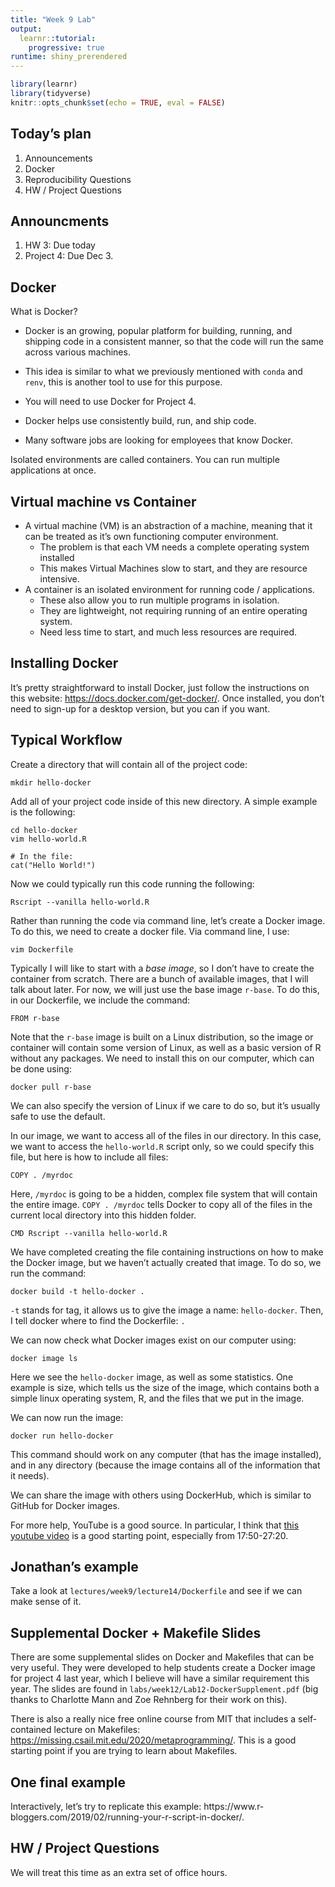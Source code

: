```yaml
---
title: "Week 9 Lab"
output:
  learnr::tutorial:
    progressive: true
runtime: shiny_prerendered
---
```


```r
library(learnr)
library(tidyverse)
knitr::opts_chunk$set(echo = TRUE, eval = FALSE)
```

## Today's plan

1. Announcements 
1. Docker
1. Reproducibility Questions
1. HW / Project Questions 

## Announcments

1. HW 3: Due today 
1. Project 4: Due Dec 3. 

## Docker

What is Docker? 

- Docker is an growing, popular platform for building, running, and shipping code in a consistent manner, so that the code will run the same across various machines. 
- This idea is similar to what we previously mentioned with `conda` and `renv`, this is another tool to use for this purpose. 
- You will need to use Docker for Project 4. 

- Docker helps use consistently build, run, and ship code. 
- Many software jobs are looking for employees that know Docker. 

Isolated environments are called containers. 
You can run multiple applications at once. 

## Virtual machine vs Container 

- A virtual machine (VM) is an abstraction of a machine, meaning that it can be treated as it's own functioning computer environment. 
   - The problem is that each VM needs a complete operating system installed
   - This makes Virtual Machines slow to start, and they are resource intensive. 
- A container is an isolated environment for running code / applications. 
   - These also allow you to run multiple programs in isolation. 
   - They are lightweight, not requiring running of an entire operating system.
   - Need less time to start, and much less resources are required. 

## Installing Docker  

It's pretty straightforward to install Docker, just follow the instructions on this website: [https://docs.docker.com/get-docker/](https://docs.docker.com/get-docker/).
Once installed, you don't need to sign-up for a desktop version, but you can if you want. 

## Typical Workflow 

Create a directory that will contain all of the project code: 

```
mkdir hello-docker
```

Add all of your project code inside of this new directory.
A simple example is the following: 

```
cd hello-docker
vim hello-world.R

# In the file: 
cat("Hello World!")
```

Now we could typically run this code running the following: 

```
Rscript --vanilla hello-world.R
```

Rather than running the code via command line, let's create a Docker image. 
To do this, we need to create a docker file. 
Via command line, I use: 

```
vim Dockerfile 
```

Typically I will like to start with a *base image*, so I don't have to create the container from scratch. 
There are a bunch of available images, that I will talk about later. 
For now, we will just use the base image `r-base`. 
To do this, in our Dockerfile, we include the command: 

```
FROM r-base
```

Note that the `r-base` image is built on a Linux distribution, so the image or container will contain some version of Linux, as well as a basic version of R without any packages. 
We need to install this on our computer, which can be done using:

```
docker pull r-base
```

We can also specify the version of Linux if we care to do so, but it's usually safe to use the default. 

In our image, we want to access all of the files in our directory.
In this case, we want to access the `hello-world.R` script only, so we could specify this file, but here is how to include all files: 

```
COPY . /myrdoc
```

Here, `/myrdoc` is going to be a hidden, complex file system that will contain the entire image. `COPY . /myrdoc` tells Docker to copy all of the files in the current local directory into this hidden folder. 

```
CMD Rscript --vanilla hello-world.R
```

We have completed creating the file containing instructions on how to make the Docker image, but we haven't actually created that image. To do so, we run the command: 

```
docker build -t hello-docker .
```

`-t` stands for tag, it allows us to give the image a name: `hello-docker`. Then, I tell docker where to find the Dockerfile: `.`

We can now check what Docker images exist on our computer using:

```
docker image ls
```

Here we see the `hello-docker` image, as well as some statistics. One example is size, which tells us the size of the image, which contains both a simple linux operating system, R, and the files that we put in the image. 

We can now run the image: 

```
docker run hello-docker
```

This command should work on any computer (that has the image installed), and in any directory (because the image contains all of the information that it needs). 

We can share the image with others using DockerHub, which is similar to GitHub for Docker images. 

For more help, YouTube is a good source. In particular, I think that [this youtube video](https://www.youtube.com/watch?v=pTFZFxd4hOI) is a good starting point, especially from 17:50-27:20. 

## Jonathan's example 

Take a look at `lectures/week9/lecture14/Dockerfile` and see if we can make sense of it. 

## Supplemental Docker + Makefile Slides 

There are some supplemental slides on Docker and Makefiles that can be very useful. 
They were developed to help students create a Docker image for project 4 last year, which I believe will have a similar requirement this year. 
The slides are found in `labs/week12/Lab12-DockerSupplement.pdf` (big thanks to Charlotte Mann and Zoe Rehnberg for their work on this). 

There is also a really nice free online course from MIT that includes a self-contained lecture on Makefiles: [https://missing.csail.mit.edu/2020/metaprogramming/](https://missing.csail.mit.edu/2020/metaprogramming/). 
This is a good starting point if you are trying to learn about Makefiles. 

## One final example 

Interactively, let's try to replicate this example: https://www.r-bloggers.com/2019/02/running-your-r-script-in-docker/.

## HW / Project Questions

We will treat this time as an extra set of office hours. 
